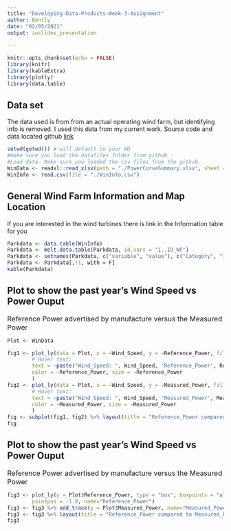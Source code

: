 ---
title: "Developing-Data-Products-Week-3-Assignment"
author: Bently
date: "02/05/2021"
output: ioslides_presentation
    
---

```{r setup, include=FALSE}
knitr::opts_chunk$set(echo = FALSE)
library(knitr)
library(kableExtra)
library(plotly)
library(data.table)
```

## Data set
The data used is from from an actual operating wind farm, but identifying info is removed. I used this data from my current work. Source code and data located github [link](https://github.com/barteec/DevelopingDataProducts-Week3-Assignment)
```{r  include=TRUE, echo=FALSE}

setwd(getwd()) # will default to your WD
#make sure you load the datafiles folder from github
#Load data. Make sure you loaded the csv files from the github. 
WinData <- readxl::read_xlsx(path = "./PowerCurveSummary.xlsx", sheet = 1)
WinInfo <- read.csv(file = "./WinInfo.csv")
```


## General Wind Farm Information and Map Location
If you are interested  in the wind turbines there is link in the Information table for you
```{r echo=FALSE, results="asis", warning=FALSE}

Parkdata <- data.table(WinInfo)
Parkdata <- melt.data.table(Parkdata, id.vars = "ï..ID_WF")
Parkdata <- setnames(Parkdata, c("variable", "value"), c("Category", "Information"))
Parkdata <- Parkdata[,!1, with = F]
kable(Parkdata)
```



## Plot to show the past year's Wind Speed vs Power Ouput
<font size="3">Reference Power advertised by manufacture versus the Measured Power</font>
```{r echo=FALSE, results= 'asis', warning=FALSE, message = FALSE}


Plot <- WinData

fig1 <- plot_ly(data = Plot, x = ~Wind_Speed, y = ~Reference_Power, fill = 'tozeroy',
        # Hover text:
        text = ~paste("Wind_Speed: ", Wind_Speed, 'Reference_Power', Reference_Power),
        color = ~Reference_Power, size = ~Reference_Power
        ) 
fig2 <- plot_ly(data = Plot, x = ~Wind_Speed, y = ~Measured_Power, fill = 'tozeroy',
        # Hover text:
        text = ~paste("Wind_Speed: ", Wind_Speed, 'Measured_Power', Measured_Power),
        color = ~Measured_Power, size = ~Measured_Power
        )
fig <- subplot(fig1, fig2) %>% layout(title = "Reference_Power compared to Measured_Power")
fig
```


## Plot to show the past year's Wind Speed vs Power Ouput
<font size="3">Reference Power advertised by manufacture versus the Measured Power</font>
```{r echo=FALSE, results= 'asis', warning=FALSE, message = FALSE}
fig3 <- plot_ly(y = Plot$Reference_Power, type = "box", boxpoints = "all", jitter = 0.3,
        pointpos = -1.8, name="Reference_Power")
fig3 <- fig3 %>% add_trace(y = Plot$Measured_Power, name="Measured_Power")
fig3 <- fig3 %>% layout(title = "Reference_Power compared to Measured_Power")
fig3
```

